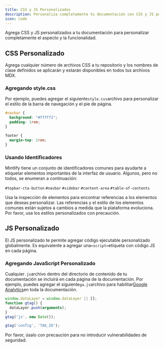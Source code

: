 ```yaml
---
title: CSS y JS Personalizados
description: Personaliza completamente tu documentación con CSS y JS personalizados
icon: code
---
```


Agrega CSS y JS personalizados a tu documentación para personalizar completamente el aspecto y la funcionalidad.

## CSS Personalizado

Agrega cualquier número de archivos CSS a tu repositorio y los nombres de clase definidos se aplicarán y estarán disponibles en todos tus archivos MDX.

### Agregando style.css

Por ejemplo, puedes agregar el siguiente`style.css`archivo para personalizar el estilo de la barra de navegación y el pie de página.

```css
#navbar {
  background: "#fffff2";
  padding: 1rem;
}

footer {
  margin-top: 2rem;
}
```

### Usando Identificadores

Mintlify tiene un conjunto de identificadores comunes para ayudarte a etiquetar elementos importantes de la interfaz de usuario. Algunos, pero no todos, se enumeran a continuación:

`#topbar-cta-button` `#navbar` `#sidebar` `#content-area` `#table-of-contents`

<Tip>
  Usa la inspección de elementos para encontrar referencias a los elementos que deseas personalizar.
</Tip>

<Warning>
  Las referencias y el estilo de los elementos comunes están sujetos a cambios a medida que la plataforma evoluciona. Por favor, usa los estilos personalizados con precaución.
</Warning>

## JS Personalizado

El JS personalizado te permite agregar código ejecutable personalizado globalmente. Es equivalente a agregar una`<script>`etiqueta con código JS en cada página.

### Agregando JavaScript Personalizado

Cualquier`.js`archivo dentro del directorio de contenido de tu documentación se incluirá en cada página de la documentación. Por ejemplo, puedes agregar el siguiente`ga.js`archivo para habilitar[Google Analytics](https://marketingplatform.google.com/about/analytics)en toda la documentación.

```js
window.dataLayer = window.dataLayer || [];
function gtag() {
  dataLayer.push(arguments);
}
gtag('js', new Date());

gtag('config', 'TAG_ID');
```

<Warning>
  Por favor, úsalo con precaución para no introducir vulnerabilidades de seguridad.
</Warning>
